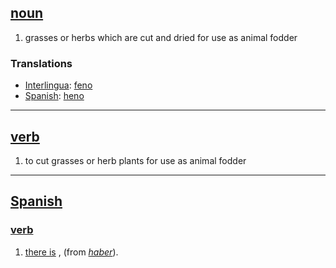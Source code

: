 == [[noun]] ==
# grasses or herbs which are cut and dried for use as animal fodder

=== Translations ===
*[[Interlingua]]: [[feno]]
*[[Spanish]]: [[heno]]

----

== [[verb]] ==
# to cut grasses or herb plants for use as animal fodder

----

== [[Spanish]] ==

=== [[verb]] ===
# [[there is]] , (from ''[[haber]]'').